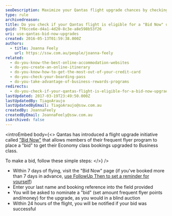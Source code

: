 ```yaml
---
seoDescription: Maximize your Qantas flight upgrade chances by checking if your Economy class booking is eligible for a "Bid Now" upgrade within 7 days of flying.
type: rule
archivedreason:
title: Do you check if your Qantas flight is eligible for a "Bid Now" upgrade?
guid: 7f6cce6e-d4a1-4d20-8c3e-a8e598b53f26
uri: use-qantas-bid-now-upgrades
created: 2016-05-13T01:59:38.000Z
authors:
  - title: Joanna Feely
    url: https://ssw.com.au/people/joanna-feely
related:
  - do-you-know-the-best-online-accommodation-websites
  - do-you-create-an-online-itinerary
  - do-you-know-how-to-get-the-most-out-of-your-credit-card
  - do-you-check-your-boarding-pass
  - do-you-take-advantage-of-business-rewards-programs
redirects:
  - do-you-check-if-your-qantas-flight-is-eligible-for-a-bid-now-upgrade
lastUpdated: 2017-03-19T23:49:50.000Z
lastUpdatedBy: TiagoAraujo
lastUpdatedByEmail: TiagoAraujo@ssw.com.au
createdBy: JoannaFeely
createdByEmail: JoannaFeely@ssw.com.au
isArchived: false
---
```


<introEmbed
  body={<>
Qantas has introduced a flight upgrade initiative called ["Bid Now"](http://www.qantas.com/travel/airlines/upgrade/global/en) that allows members of their frequent flyer program to place a "bid" to get their Economy class bookings upgraded to Business class.

To make a bid, follow these simple steps:
  </>}
/>
- Within 7 days of flying, visit the "Bid Now" page (if you've booked more than 7 days in advance, [use FollowUp Then to set a reminder for yourself](/do-you-follow-up-emails-effectively))
- Enter your last name and booking reference into the field provided
- You will be asked to nominate a "bid" (set amount frequent flyer points and/money) for the upgrade, as you would in a blind auction
- Within 24 hours of the flight, you will be notified if your bid was successful
